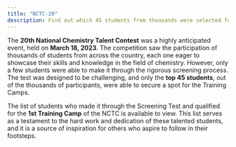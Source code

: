 ```yaml
---
title: "NCTC-20"
description: Find out which 45 students from thousands were selected for the 1st Training Camps through the NSTC Screening Test held on March 18, 2023.
---
```


The **20th National Chemistry Talent Contest** was a highly anticipated event, held on **March 18, 2023**.
The competition saw the participation of thousands of students from across the country,
each one eager to showcase their skills and knowledge in the field of chemistry. However,
only a few students were able to make it through the rigorous screening process.
The test was designed to be challenging, and only the **top 45 students**, out of the thousands of participants,
were able to secure a spot for the Training Camps.

The list of students who made it through the Screening Test and qualified for the **1st Training Camp** of the NCTC is available to view. This list serves as a testament to the hard work and dedication of these talented students, and it is a source of inspiration for others who aspire to follow in their footsteps.

<GDriveIframe src="https://drive.google.com/file/u/0/d/1_RZ5y1BlReyWdQ_VjQgjnw6og5nbJdcm/preview" />
